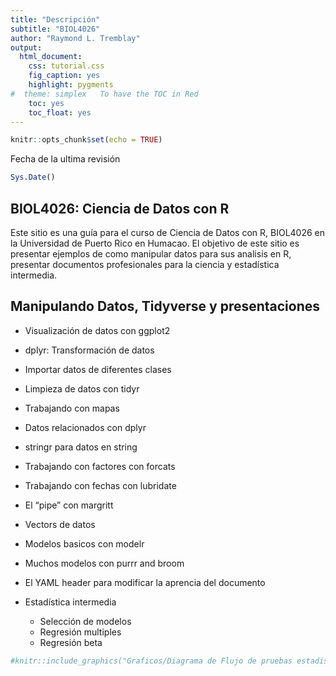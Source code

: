 ```yaml
---
title: "Descripción"
subtitle: "BIOL4026"
author: "Raymond L. Tremblay"
output:
  html_document:
    css: tutorial.css
    fig_caption: yes
    highlight: pygments
#  theme: simplex   To have the TOC in Red
    toc: yes
    toc_float: yes
---
```


```r
knitr::opts_chunk$set(echo = TRUE)
```


```{=html}
<style>
.list-group-item.active, .list-group-item.active:focus, .list-group-item.active:hover {
    background-color: #7b802a;
}
</style>
```



Fecha de la ultima revisión
```r

Sys.Date()
```

## BIOL4026: Ciencia de Datos con R

Este sitio es una guía para el curso de Ciencia de Datos con R, BIOL4026 en la Universidad de Puerto Rico en Humacao.  El objetivo de este sitio es presentar ejemplos de como manipular datos para sus analisis en R, presentar documentos profesionales para la ciencia y estadística intermedia. 



## Manipulando Datos, Tidyverse y presentaciones

- Visualización de datos con ggplot2
- dplyr: Transformación de datos
- Importar datos de diferentes clases
- Limpieza de datos con tidyr
- Trabajando con mapas
- Datos relacionados con dplyr
- stringr para datos en string
- Trabajando con factores con forcats
- Trabajando con fechas con lubridate
- El “pipe” con margritt
- Vectors de datos
- Modelos basicos con modelr
- Muchos modelos con purrr and broom
- El YAML header para modificar la aprencia del documento 

- Estadística intermedia
  - Selección de modelos
  - Regresión multiples
  - Regresión beta
      



```r
#knitr::include_graphics("Graficos/Diagrama de Flujo de pruebas estadisticas.png")
```
